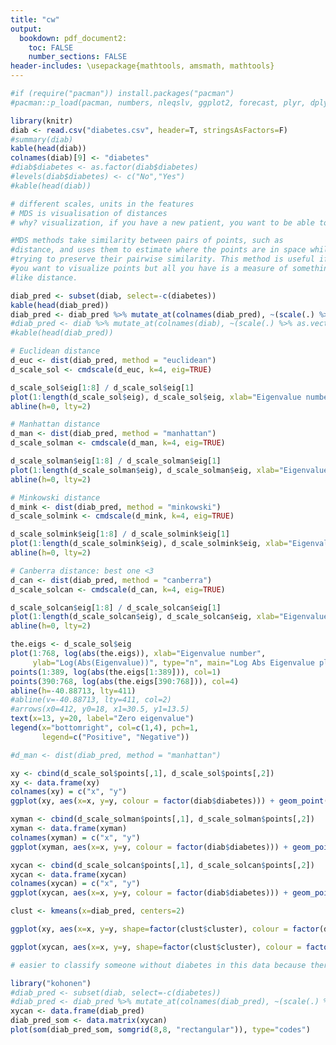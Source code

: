 ```yaml
---
title: "cw"
output:
  bookdown: pdf_document2:
    toc: FALSE
    number_sections: FALSE
header-includes: \usepackage{mathtools, amsmath, mathtools}
---
```


```r
#if (require("pacman")) install.packages("pacman")
#pacman::p_load(pacman, numbers, nleqslv, ggplot2, forecast, plyr, dplyr, pracma, knitr, goftest, kableExtra, tidyverse, #coret, bookdown,StarMatch, class, e1071)
```

```r
library(knitr)
diab <- read.csv("diabetes.csv", header=T, stringsAsFactors=F)
#summary(diab)
kable(head(diab))
colnames(diab)[9] <- "diabetes"
#diab$diabetes <- as.factor(diab$diabetes)
#levels(diab$diabetes) <- c("No","Yes")
#kable(head(diab))

# different scales, units in the features
# MDS is visualisation of distances
# why? visualization, if you have a new patient, you want to be able to see how he compares to other patients

#MDS methods take similarity between pairs of points, such as
#distance, and uses them to estimate where the points are in space while
#trying to preserve their pairwise similarity. This method is useful if
#you want to visualize points but all you have is a measure of something
#like distance.
```

```r
diab_pred <- subset(diab, select=-c(diabetes))
kable(head(diab_pred))
diab_pred <- diab_pred %>% mutate_at(colnames(diab_pred), ~(scale(.) %>% as.vector))
#diab_pred <- diab %>% mutate_at(colnames(diab), ~(scale(.) %>% as.vector))
#kable(head(diab_pred))
```

```r
# Euclidean distance
d_euc <- dist(diab_pred, method = "euclidean")
d_scale_sol <- cmdscale(d_euc, k=4, eig=TRUE)

d_scale_sol$eig[1:8] / d_scale_sol$eig[1]
plot(1:length(d_scale_sol$eig), d_scale_sol$eig, xlab="Eigenvalue number", ylab="Eigenvalues", main="Eigenvalue plot using euclidean distance")
abline(h=0, lty=2)

# Manhattan distance
d_man <- dist(diab_pred, method = "manhattan")
d_scale_solman <- cmdscale(d_man, k=4, eig=TRUE)

d_scale_solman$eig[1:8] / d_scale_solman$eig[1]
plot(1:length(d_scale_solman$eig), d_scale_solman$eig, xlab="Eigenvalue number", ylab="Eigenvalues", main="Eigenvalue plot using Manhattan distance")
abline(h=0, lty=2)

# Minkowski distance
d_mink <- dist(diab_pred, method = "minkowski")
d_scale_solmink <- cmdscale(d_mink, k=4, eig=TRUE)

d_scale_solmink$eig[1:8] / d_scale_solmink$eig[1]
plot(1:length(d_scale_solmink$eig), d_scale_solmink$eig, xlab="Eigenvalue number", ylab="Eigenvalues", main="Eigenvalue plot using Minkowski distance")
abline(h=0, lty=2)

# Canberra distance: best one <3
d_can <- dist(diab_pred, method = "canberra")
d_scale_solcan <- cmdscale(d_can, k=4, eig=TRUE)

d_scale_solcan$eig[1:8] / d_scale_solcan$eig[1]
plot(1:length(d_scale_solcan$eig), d_scale_solcan$eig, xlab="Eigenvalue number", ylab="Eigenvalues", main="Eigenvalue plot using Canberra distance")
abline(h=0, lty=2)

```

```r
the.eigs <- d_scale_sol$eig
plot(1:768, log(abs(the.eigs)), xlab="Eigenvalue number",
     ylab="Log(Abs(Eigenvalue))", type="n", main="Log Abs Eigenvalue plot with Euclidean distance")
points(1:389, log(abs(the.eigs[1:389])), col=1)
points(390:768, log(abs(the.eigs[390:768])), col=4)
abline(h=-40.88713, lty=411)
#abline(v=-40.88713, lty=411, col=2)
#arrows(x0=412, y0=18, x1=30.5, y1=13.5)
text(x=13, y=20, label="Zero eigenvalue")
legend(x="bottomright", col=c(1,4), pch=1,
       legend=c("Positive", "Negative"))

```

```r
#d_man <- dist(diab_pred, method = "manhattan")

xy <- cbind(d_scale_sol$points[,1], d_scale_sol$points[,2])
xy <- data.frame(xy)
colnames(xy) = c("x", "y")
ggplot(xy, aes(x=x, y=y, colour = factor(diab$diabetes))) + geom_point() + labs(title="Classical multidimensional scaling on Standard Euclidean", color = 'Diabetes', x= "Y[,1]", y="Y[,2]")

xyman <- cbind(d_scale_solman$points[,1], d_scale_solman$points[,2])
xyman <- data.frame(xyman)
colnames(xyman) = c("x", "y")
ggplot(xyman, aes(x=x, y=y, colour = factor(diab$diabetes))) + geom_point() + labs(title="Classical multidimensional scaling on Manhattan", color = 'Diabetes', x= "Y[,1]", y="Y[,2]")

xycan <- cbind(d_scale_solcan$points[,1], d_scale_solcan$points[,2])
xycan <- data.frame(xycan)
colnames(xycan) = c("x", "y")
ggplot(xycan, aes(x=x, y=y, colour = factor(diab$diabetes))) + geom_point() + labs(title="Classical multidimensional scaling on Canberra", color = 'Diabetes', x= "Y[,1]", y="Y[,2]")

```

```r
clust <- kmeans(x=diab_pred, centers=2)

ggplot(xy, aes(x=x, y=y, shape=factor(clust$cluster), colour = factor(diab$diabetes))) + geom_point() + labs(title = "K-means clustering for Euclidean distance", color="Diabetes?", shape= "Cluster #", x="Y[,1]", y="[,2]")

ggplot(xycan, aes(x=x, y=y, shape=factor(clust$cluster), colour = factor(diab$diabetes))) + geom_point() + labs(title = "K-means clustering for Canberra distance", color="Diabetes?", shape= "Cluster #", x="Y[,1]", y="[,2]")

# easier to classify someone without diabetes in this data because there are more data points from people who don't have diabetes
```

```r
library("kohonen")
#diab_pred <- subset(diab, select=-c(diabetes))
#diab_pred <- diab_pred %>% mutate_at(colnames(diab_pred), ~(scale(.) %>% as.vector))
xycan <- data.frame(diab_pred)
diab_pred_som <- data.matrix(xycan)
plot(som(diab_pred_som, somgrid(8,8, "rectangular")), type="codes")
```




